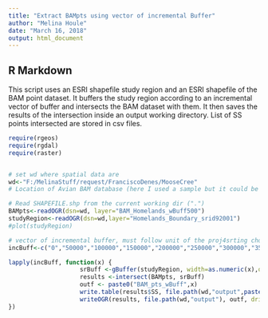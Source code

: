 ```yaml
---
title: "Extract BAMpts using vector of incremental Buffer"
author: "Melina Houle"
date: "March 16, 2018"
output: html_document
---
```



## R Markdown

This script uses an ESRI shapefile study region and an ESRI shapefile of the BAM point dataset. It buffers the study region according to an incremental vector of buffer and intersects the BAM dataset with them. It then saves the results of the intersection inside an output working directory. List of SS points intersected are stored in csv files. 

```r
require(rgeos)
require(rgdal)
require(raster)


# set wd where spatial data are
wd<-"F:/MelinaStuff/request/FranciscoDenes/MooseCree"
# Location of Avian BAM database (here I used a sample but it could be the whole)

# Read SHAPEFILE.shp from the current working dir (".")
BAMpts<-readOGR(dsn=wd, layer="BAM_Homelands_wBuff500")
studyRegion<-readOGR(dsn=wd,layer="Homelands_Boundary_srid92001")
#plot(studyRegion)

# vector of incremental buffer, must follow unit of the proj4srting chosen. Here buffers are in meters
incBuff<-c("0","50000","100000","150000","200000","250000","300000","350000","400000","450000","500000")

lapply(incBuff, function(x) {
                    srBuff <-gBuffer(studyRegion, width=as.numeric(x),quadsegs=35)
                    results <-intersect(BAMpts, srBuff)
                    outf <- paste0("BAM_pts_wBuff",x)
                    write.table(results$SS, file.path(wd,"output",paste0(outf,".csv")), row.names=FALSE, col.names=c("SS"))
                    writeOGR(results, file.path(wd,"output"), outf, driver="ESRI Shapefile")
})


```

